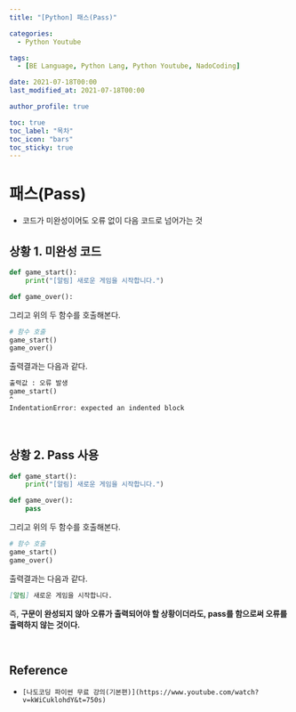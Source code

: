 ```yaml
---
title: "[Python] 패스(Pass)"

categories:
  - Python Youtube

tags:
  - [BE Language, Python Lang, Python Youtube, NadoCoding]

date: 2021-07-18T00:00
last_modified_at: 2021-07-18T00:00

author_profile: true

toc: true
toc_label: "목차"
toc_icon: "bars"
toc_sticky: true
---
```


# 패스(Pass)

- 코드가 미완성이어도 오류 없이 다음 코드로 넘어가는 것

## 상황 1. 미완성 코드

```python
def game_start():
    print("[알림] 새로운 게임을 시작합니다.")

def game_over():
```

그리고 위의 두 함수를 호출해본다.

```python
# 함수 호출
game_start()
game_over()
```

출력결과는 다음과 같다.

```markdown
출력값 : 오류 발생
game_start()
^
IndentationError: expected an indented block
```

<br />

## 상황 2. Pass 사용

```python
def game_start():
    print("[알림] 새로운 게임을 시작합니다.")

def game_over():
    pass
```

그리고 위의 두 함수를 호출해본다.

```python
# 함수 호출
game_start()
game_over()
```

출력결과는 다음과 같다.

```markdown
[알림] 새로운 게임을 시작합니다.
```

즉, **구문이 완성되지 않아 오류가 출력되어야 할 상황이더라도,
pass를 함으로써 오류를 출력하지 않는 것이다.**

<br />

## Reference

- `[나도코딩 파이썬 무료 강의(기본편)](https://www.youtube.com/watch?v=kWiCuklohdY&t=750s)`
